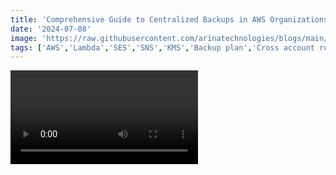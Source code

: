 ```yaml
---
title: 'Comprehensive Guide to Centralized Backups in AWS Organizations'
date: '2024-07-08'
image: 'https://raw.githubusercontent.com/arinatechnologies/blogs/main/images/centralizedbackupsawsorganizations.webp'
tags: ['AWS','Lambda','SES','SNS','KMS','Backup plan','Cross account rules','AWS GuardDuty','AWS Config','AWS CloudTrail','IAM']
---
```

<Video id="nnQ642J3Ar4" title="Comprehensive Guide to Centralized Backups in AWS Organizations"/>
### Centralized Management of AWS Services Using AWS Organizations

AWS Organizations provides a unified way to manage and govern your AWS environment as it grows. This blog post details how you can use AWS Organizations to centrally manage your services, thereby simplifying administration, improving security, and reducing operational costs. 

#### **Why Use AWS Organizations?**

AWS Organizations enables centralized management of billing, control access, compliance, security, and resource sharing across AWS accounts. Instead of managing services individually in each account, AWS Organizations lets you administer them from a single location.

### **Advantages of Centralized Management:**

a. **Efficiency:** Manage multiple AWS accounts from a single control point.
b. **Cost Savings:** Reduce operational costs through centralized management.
c. **Enhanced Security:** Apply consistent policies and compliance standards across all accounts.
d. **Simplified Operations:** Streamline monitoring, backup, and administrative tasks.

### **Step-by-Step Guide to Centralized Backup Management**
![Backup](https://raw.githubusercontent.com/arinatechnologies/blogs/a5282c37969dbc4f29cc9c666dcf397141a2058a/images/centralizedbackupsinaws/awsbackup.webp)

Managing backups across multiple AWS accounts can be complex. AWS Backup allows you to centralize and automate data protection across AWS services. Here’s how you can set up centralized backup management using AWS Organizations:

#### **1. Setting Up AWS Organizations:**

a. **Create an AWS Organization:**
   i) Navigate to the AWS Organizations console.
  ii) Click on "Create organization" and follow the prompts.

b. **Add Accounts to Your Organization:**
   i) Add existing accounts or create new ones.
  ii) Ensure all accounts you want to manage are part of the organization.

#### **2. Enabling Centralized Backup:**
![Enabling](https://raw.githubusercontent.com/arinatechnologies/blogs/a5282c37969dbc4f29cc9c666dcf397141a2058a/images/centralizedbackupsinaws/backuppolicies.webp)

a. **Navigate to AWS Backup:**
   i) Open the AWS Backup console from the management account.
  ii) This is where you'll configure backup plans and policies.

b. **Create a Backup Plan:**
![Create](https://raw.githubusercontent.com/arinatechnologies/blogs/a5282c37969dbc4f29cc9c666dcf397141a2058a/images/centralizedbackupsinaws/createpolicy.webp)
   i) Click on "Create backup plan."
  ii) Define your backup rules (e.g., frequency, retention period).
   - Specify the resources to back up (e.g., EC2 instances, RDS databases).

c. **Assign the Backup Plan:**
   i) Use tags to assign resources to the backup plan.
  ii) For instance, tag all EC2 instances you want to back up with `Backup:Production`.

#### **3. Delegating Administration:**
![Delegating](https://raw.githubusercontent.com/arinatechnologies/blogs/a5282c37969dbc4f29cc9c666dcf397141a2058a/images/centralizedbackupsinaws/delgadministartion.webp)

a. **Create a Delegated Administrator Account:**
   i) Designate one account as the delegated administrator.
  ii) This account will handle backup management for all other accounts.

b. **Set Up Cross-Account Roles:**
   i) Create IAM roles in each member account.
  ii) Assign these roles the necessary permissions for backup operations.
 iii) Ensure the roles allow cross-account access to the delegated administrator account.

#### **4. Configuring Backup Policies:**

a. **Enable Backup Policies:**
   i) From the AWS Backup console, enable backup policies.
  ii) Define and apply these policies to all accounts within the organization.

b. **Monitor Backups:**
   i) Use AWS Backup's centralized dashboard to monitor the status of your backups.
  ii) Set up notifications for backup failures or successes.

#### **5. Using Additional AWS Services:**

AWS Organizations supports various other services that can be centrally managed. Some examples include:

- a. **AWS GuardDuty:** Centralized threat detection.
- b. **AWS Config:** Compliance auditing and monitoring.
- c. **AWS CloudTrail:** Logging and monitoring account activity.
- d. **AWS Identity and Access Management (IAM):** Centralized access control and user management.


### **Conclusion**

Leveraging AWS Organizations can streamline the management of your AWS environment, ensuring consistent backup policies, enhancing security, and reducing operational overhead. Centralized management not only simplifies your administrative tasks but also provides a unified view of your organization's compliance and security posture.

---


# Other Blogs
[Enhance Cloud Security: Permission Sets in AWS Organizations!](https://www.arinatechnologies.com/posts/permission-sets)<br/>
[Azure Messaging: Service Bus, Event Hub & Event Grid](https://www.arinatechnologies.com/posts/az-messaging)<br/>
[A Detailed Overview Of AWS SES and Monitoring](https://www.arinatechnologies.com/posts/AWS%20SES)
